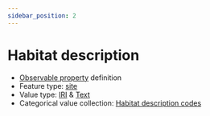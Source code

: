 ```yaml
---
sidebar_position: 2
---
```



# Habitat description

- [Observable property](/viewers/dawe-vocabs?uri=https://linked.data.gov.au/def/nrm/aa4c96f6-9ea8-4bd3-8800-0bfddcd8a37c) definition
- Feature type: [site](http://linked.data.gov.au/def/tern-cv/e1c7c434-1321-4601-9079-e837b7ffc293)
- Value type: [IRI](https://w3id.org/tern/ontologies/tern/IRI) & [Text](https://w3id.org/tern/ontologies/tern/Text)
- Categorical value collection: [Habitat description codes](/viewers/dawe-vocabs?uri=https://linked.data.gov.au/def/nrm/c19a0098-1f3f-4bc2-b84d-fdb6d4e24d6f)

<Example
  protocolModule="invertebrate-active-sampling"
  observableProperty="https://linked.data.gov.au/def/nrm/aa4c96f6-9ea8-4bd3-8800-0bfddcd8a37c"
/>
